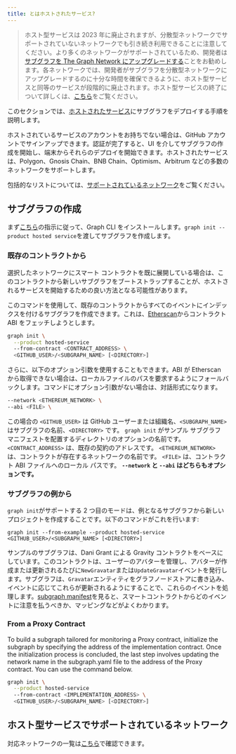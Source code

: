 ```yaml
---
title: とはホストされたサービス?
---
```


> ホスト型サービスは 2023 年に廃止されますが、分散型ネットワークでサポートされていないネットワークでも引き続き利用できることに注意してください。より多くのネットワークがサポートされているため、開発者は[サブグラフを The Graph Network にアップグレードする](/cookbook/upgrading-a-subgraph)ことをお勧めします。各ネットワークでは、開発者がサブグラフを分散型ネットワークにアップグレードするのに十分な時間を確保できるように、ホスト型サービスと同等のサービスが段階的に廃止されます。ホスト型サービスの終了について詳しくは、[こちら](https://thegraph.com/blog/sunsetting-hosted-service)をご覧ください。

このセクションでは、[ホストされたサービス](https://thegraph.com/hosted-service/)にサブグラフをデプロイする手順を説明します。

ホストされているサービスのアカウントをお持ちでない場合は、GitHub アカウントでサインアップできます。認証が完了すると、UI を介してサブグラフの作成を開始し、端末からそれらのデプロイを開始できます。ホストされたサービスは、Polygon、Gnosis Chain、BNB Chain、Optimism、Arbitrum などの多数のネットワークをサポートします。

包括的なリストについては、[サポートされているネットワーク](/developing/supported-networks/#hosted-service)をご覧ください。

## サブグラフの作成

まず[こちら](/developing/defining-a-subgraph)の指示に従って、Graph CLI をインストールします。`graph init --product hosted service`を渡してサブグラフを作成します。

### 既存のコントラクトから

選択したネットワークにスマート コントラクトを既に展開している場合は、このコントラクトから新しいサブグラフをブートストラップすることが、ホストされるサービスを開始するための良い方法となる可能性があります。

このコマンドを使用して、既存のコントラクトからすべてのイベントにインデックスを付けるサブグラフを作成できます。これは、[Etherscan](https://etherscan.io/)からコントラクト ABI をフェッチしようとします。

```sh
graph init \
  --product hosted-service
  --from-contract <CONTRACT_ADDRESS> \
  <GITHUB_USER>/<SUBGRAPH_NAME> [<DIRECTORY>]
```

さらに、以下のオプション引数を使用することもできます。ABI が Etherscan から取得できない場合は、ローカルファイルのパスを要求するようにフォールバックします。コマンドにオプション引数がない場合は、対話形式になります。

```sh
--network <ETHEREUM_NETWORK> \
--abi <FILE> \
```

この場合の `<GITHUB_USER>` は GitHub ユーザーまたは組織名、`<SUBGRAPH_NAME>` はサブグラフの名前、`<DIRECTORY>` です。 `graph init` がサンプル サブグラフ マニフェストを配置するディレクトリのオプションの名前です。 `<CONTRACT_ADDRESS>` は、既存の契約のアドレスです。 `<ETHEREUM_NETWORK>` は、コントラクトが存在するネットワークの名前です。 `<FILE>` は、コントラクト ABI ファイルへのローカル パスです。 **`--network` と `--abi` はどちらもオプションです。**

### サブグラフの例から

`graph init`がサポートする 2 つ目のモードは、例となるサブグラフから新しいプロジェクトを作成することです。以下のコマンドがこれを行います:

```
graph init --from-example --product hosted-service <GITHUB_USER>/<SUBGRAPH_NAME> [<DIRECTORY>]
```

サンプルのサブグラフは、Dani Grant による Gravity コントラクトをベースにしています。このコントラクトは、ユーザーのアバターを管理し、アバターが作成または更新されるたびに`NewGravatar`または`UpdateGravatar`イベントを発行します。サブグラフは、`Gravatar`エンティティをグラフノードストアに書き込み、イベントに応じてこれらが更新されるようにすることで、これらのイベントを処理します。[subgraph manifest](/developer/create-subgraph-hosted#the-subgraph-manifest)を見ると、スマートコントラクトからどのイベントに注意を払うべきか、マッピングなどがよくわかります。


### From a Proxy Contract

To build a subgraph tailored for monitoring a Proxy contract, initialize the subgraph by specifying the address of the implementation contract. Once the initialization process is concluded, the last step involves updating the network name in the subgraph.yaml file to the address of the Proxy contract. You can use the command below.

```sh
graph init \
  --product hosted-service
  --from-contract <IMPLEMENTATION_ADDRESS> \
  <GITHUB_USER>/<SUBGRAPH_NAME> [<DIRECTORY>]
```

## ホスト型サービスでサポートされているネットワーク

対応ネットワークの一覧は[こちら](/developing/supported-networks)で確認できます。
